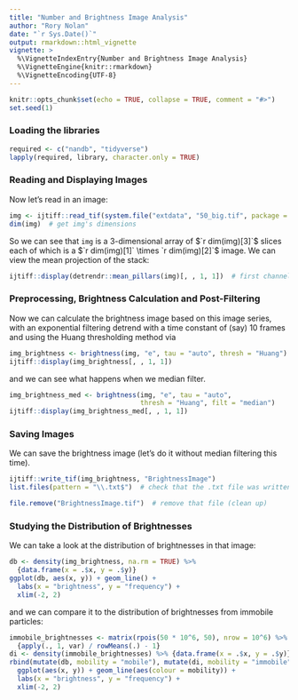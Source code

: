 ```yaml
---
title: "Number and Brightness Image Analysis"
author: "Rory Nolan"
date: "`r Sys.Date()`"
output: rmarkdown::html_vignette
vignette: >
  %\VignetteIndexEntry{Number and Brightness Image Analysis}
  %\VignetteEngine{knitr::rmarkdown}
  %\VignetteEncoding{UTF-8}
---
```


```r
knitr::opts_chunk$set(echo = TRUE, collapse = TRUE, comment = "#>")
set.seed(1)
```

### Loading the libraries

```r
required <- c("nandb", "tidyverse")
lapply(required, library, character.only = TRUE)
```

### Reading and Displaying Images

Now let's read in an image:
```r
img <- ijtiff::read_tif(system.file("extdata", "50_big.tif", package = "nandb"))
dim(img)  # get img's dimensions
```
So we can see that `img` is a 3-dimensional array of $`r dim(img)[3]`$ slices each of which is a $`r dim(img)[1]` \times `r dim(img)[2]`$ image. We can view the mean projection of the stack:
```r
ijtiff::display(detrendr::mean_pillars(img)[, , 1, 1])  # first channel, first frame
```

### Preprocessing, Brightness Calculation and Post-Filtering

Now we can calculate the brightness image based on this image series, with an exponential filtering detrend with a time constant of (say) 10 frames and using the Huang thresholding method via 
```r
img_brightness <- brightness(img, "e", tau = "auto", thresh = "Huang")
ijtiff::display(img_brightness[, , 1, 1])
```

and we can see what happens when we median filter. 
```r
img_brightness_med <- brightness(img, "e", tau = "auto", 
                                 thresh = "Huang", filt = "median")
ijtiff::display(img_brightness_med[, , 1, 1])
```

### Saving Images

We can save the brightness image (let's do it without median filtering this time). 
```r
ijtiff::write_tif(img_brightness, "BrightnessImage")
list.files(pattern = "\\.txt$")  # check that the .txt file was written to the folder
```
```r
file.remove("BrightnessImage.tif")  # remove that file (clean up)
```

### Studying the Distribution of Brightnesses

We can take a look at the distribution of brightnesses in that image:
```r
db <- density(img_brightness, na.rm = TRUE) %>% 
  {data.frame(x = .$x, y = .$y)}
ggplot(db, aes(x, y)) + geom_line() + 
  labs(x = "brightness", y = "frequency") +
  xlim(-2, 2)
```

and we can compare it to the distribution of brightnesses from immobile particles:
```r
immobile_brightnesses <- matrix(rpois(50 * 10^6, 50), nrow = 10^6) %>% 
  {apply(., 1, var) / rowMeans(.) - 1}
di <- density(immobile_brightnesses) %>% {data.frame(x = .$x, y = .$y)}
rbind(mutate(db, mobility = "mobile"), mutate(di, mobility = "immobile")) %>%      mutate(mobility = factor(mobility)) %>% 
  ggplot(aes(x, y)) + geom_line(aes(colour = mobility)) + 
  labs(x = "brightness", y = "frequency") +
  xlim(-2, 2)
``` 
